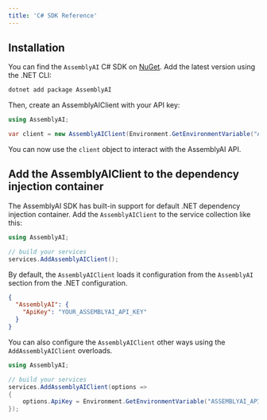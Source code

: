 ```yaml
---
title: 'C# SDK Reference'
---
```


## Installation

You can find the `AssemblyAI` C# SDK on [NuGet](https://www.nuget.org/packages/AssemblyAI).
Add the latest version using the .NET CLI:

```bash
dotnet add package AssemblyAI
```

Then, create an AssemblyAIClient with your API key:

```csharp
using AssemblyAI;

var client = new AssemblyAIClient(Environment.GetEnvironmentVariable("ASSEMBLYAI_API_KEY")!);
```

You can now use the `client` object to interact with the AssemblyAI API.

## Add the AssemblyAIClient to the dependency injection container

The AssemblyAI SDK has built-in support for default .NET dependency injection container.
Add the `AssemblyAIClient` to the service collection like this:

```csharp
using AssemblyAI;

// build your services
services.AddAssemblyAIClient();

```

By default, the `AssemblyAIClient` loads it configuration from the `AssemblyAI` section from the .NET configuration.

```json
{
  "AssemblyAI": {
    "ApiKey": "YOUR_ASSEMBLYAI_API_KEY"
  }
}
```

You can also configure the `AssemblyAIClient` other ways using the `AddAssemblyAIClient` overloads.

```csharp
using AssemblyAI;

// build your services
services.AddAssemblyAIClient(options =>
{
    options.ApiKey = Environment.GetEnvironmentVariable("ASSEMBLYAI_API_KEY")!;
});
```